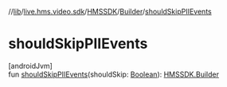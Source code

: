 //[lib](../../../../index)/[live.hms.video.sdk](../../index)/[HMSSDK](../index)/[Builder](index)/[shouldSkipPIIEvents](should-skip-p-i-i-events)

# shouldSkipPIIEvents

[androidJvm]\
fun [shouldSkipPIIEvents](should-skip-p-i-i-events)(shouldSkip: [Boolean](https://kotlinlang.org/api/latest/jvm/stdlib/kotlin/-boolean/index.html)): [HMSSDK.Builder](index)
